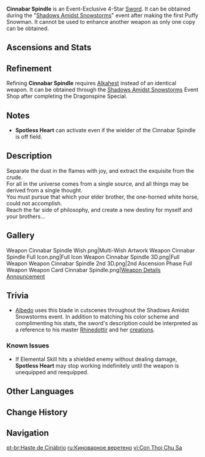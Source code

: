 {{Weapon Infobox
|id             = 11415
|image          = <gallery>
Weapon Cinnabar Spindle.png|Base
Weapon Cinnabar Spindle 2nd.png|2nd Ascension
</gallery>
|type           = Sword
|releaseDate    = 2021-11-25
|rarity         = 4
|event_name     = [[Shadows Amidst Snowstorms]]
|base_atk       = 41
|2nd_stat_type  = DEF
|2nd_stat       = 15%
|series         = 
|obtain         = Events
|passive        = Spotless Heart
|effect         = Elemental Skill DMG is increased by (var1)% of DEF. The effect will be triggered no more than once every 1.5s and will be cleared 0.1s after the Elemental Skill deals DMG.
|eff_rank1_var1 = 40
|eff_rank2_var1 = 50
|eff_rank3_var1 = 60
|eff_rank4_var1 = 70
|eff_rank5_var1 = 80
|eff_att1       = Flat DMG Increase
|eff_att2       = Elemental Skill Flat DMG Increase
}}
{{Description|A sword made from materials that do not belong in this world. The power within might even be able to withstand the corruption of a venom that could corrode a mighty dragon.}}
'''Cinnabar Spindle''' is an Event-Exclusive 4-Star [[Sword]]. It can be obtained during the "[[Shadows Amidst Snowstorms]]" event after making the first Puffy Snowman. It cannot be used to enhance another weapon as only one copy can be obtained.

==Ascensions and Stats==
{{Weapon Ascensions and Stats
|ascendMat1 = Tile of Decarabian's Tower
|ascendMat2 = Debris of Decarabian's City
|ascendMat3 = Fragment of Decarabian's Epic
|ascendMat4 = Scattered Piece of Decarabian's Dream
|bossMat1   = Chaos Device
|bossMat2   = Chaos Circuit
|bossMat3   = Chaos Core
|commonMat1 = Damaged Mask
|commonMat2 = Stained Mask
|commonMat3 = Ominous Mask
}}

==Refinement==
Refining '''Cinnabar Spindle''' requires [[Alkahest]] instead of an identical weapon. It can be obtained through the [[Shadows Amidst Snowstorms]] Event Shop after completing the Dragonspine Special.

==Notes==
*'''Spotless Heart''' can activate even if the wielder of the Cinnabar Spindle is off field.

==Description==
Separate the dust in the flames with joy, and extract the exquisite from the crude.<br />
For all in the universe comes from a single source, and all things may be derived from a single thought.<br />
You must pursue that which your elder brother, the one-horned white horse, could not accomplish.<br />
Reach the far side of philosophy, and create a new destiny for myself and your brothers...

==Gallery==
<gallery hideaddbutton="true" captionalign="center">
Weapon Cinnabar Spindle Wish.png|Multi-Wish Artwork
Weapon Cinnabar Spindle Full Icon.png|Full Icon
Weapon Cinnabar Spindle 3D.png|Full Weapon
Weapon Cinnabar Spindle 2nd 3D.png|2nd Ascension Phase Full Weapon
Weapon Card Cinnabar Spindle.png|[https://twitter.com/GenshinImpact/status/1462269539652038660 Weapon Details Announcement]
</gallery>

==Trivia==
* [[Albedo]] uses this blade in cutscenes throughout the Shadows Amidst Snowstorms event. In addition to matching his color scheme and complimenting his stats, the sword's description could be interpreted as a reference to his master [[Rhinedottir]] and her [[Primordial Albedo|creations]].

===Known Issues===
*If Elemental Skill hits a shielded enemy without dealing damage, '''Spotless Heart''' may stop working indefinitely until the weapon is unequipped and reequipped.

==Other Languages==
{{Other Languages
|en      = Cinnabar Spindle
|zhs     = 辰砂之纺锤
|zhs_rm  = Chénshā zhī Fǎngchuí
|zht     = 辰砂之紡錘
|zht_rm  = Chénshā zhī Fǎngchuí
|zh_tl   = Cinnabar Spindle
|ja      = シナバースピンドル
|ja_rm   = Shinabaa Supindoru
|ja_tl   = Cinnabar Spindle
|ko      = {{tt|진사|辰砂}}의 {{tt|방추|紡錘}}
|ko_rm   = Jinsa-ui Bangchu
|ko_tl   = Cinnabar Spindle
|es      = Huso de Cinabrio
|es_tl   = Spindle of Cinnabar
|fr      = Fuseau de cinabre
|fr_tl   = Spindle of Cinnabar
|ru      = Киноварное веретено
|ru_tl   = Cinnabar Spindle
|th      = Cinnabar Spindle
|vi      = Con Thoi {{tt|Chu Sa|朱砂}}
|vi_tl   = Cinnabar {{w|Shuttle (weaving)|Shuttle}}
|de      = Zinnobarspindel
|de_tl   = Cinnabar Spindle
|id      = Cinnabar Spindle
|pt      = Haste de Cinábrio
|pt_tl   = 
}}

==Change History==
{{Change History|2.3}}

==Navigation==
{{Weapon Navbox|type=Swords}}

[[pt-br:Haste de Cinábrio]]
[[ru:Киноварное веретено]]
[[vi:Con Thoi Chu Sa]]